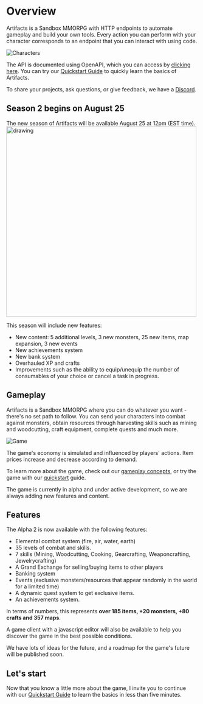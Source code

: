 
# Overview
 
 Artifacts is a Sandbox MMORPG with HTTP endpoints to automate gameplay and build your own tools. Every action you can perform with your character corresponds to an endpoint that you can interact with using code.
 
 
![Characters](https://artifactsmmo.com/images/docs/characters.png)

The API is documented using OpenAPI, which you can access by [clicking here](https://api.artifactsmmo.com/docs/#/).
You can try our [Quickstart Guide](/quickstart/introduction) to quickly learn the basics of Artifacts.
  
<Cards>
  <Card title="Quickstart" href="/quickstart/introduction" />
  <Card title="Game concepts" href="/concepts/actions" />
  <Card title="Game Client" href="https://artifactsmmo.com/client" />
  <Card title="API Docs" href="https://api.artifactsmmo.com/docs/#/" />
  <Card title="Discord" href="https://discord.com/invite/prEBQ8a6Vs" />
  <Card title="Support Us" href="https://www.paypal.com/donate/?hosted_button_id=H65954RZKKEJW" />  

 
</Cards> 

To share your projects, ask questions, or give feedback, we have a [Discord](https://discord.gg/prEBQ8a6Vs). 

 ## Season 2 begins on August 25

The new season of Artifacts will be available August 25 at 12pm (EST time).
<br/>
<img src="https://media.discordapp.net/attachments/1184705791798804572/1273844953046581249/idee33.png?ex=66caa40f&is=66c9528f&hm=916a2732706379c4f619d51aa2dd9efb885fa2c0670248db5841825e07b66410&=&format=webp&quality=lossless&width=931&height=671" alt="drawing" width="500"/>

This season will include new features:
- New content: 5 additional levels, 3 new monsters, 25 new items, map expansion, 3 new events
- New achievements system
- New bank system
- Overhauled XP and crafts
- Improvements such as the ability to equip/unequip the number of consumables of your choice or cancel a task in progress.


## Gameplay

Artifacts is a Sandbox MMORPG where you can do whatever you want - there's no set path to follow.  You can send your characters into combat against monsters, obtain resources through harvesting skills such as mining and woodcutting, craft equipment, complete quests and much more.

![Game](https://artifactsmmo.com/images/docs/scgame1.png)


The game's economy is simulated and influenced by players' actions. Item prices increase and decrease according to demand.

To learn more about the game, check out our  [gameplay  concepts](/concepts/actions), or try the game with our  [quickstart](/quickstart/introduction)  guide.

The game is currently in alpha and  under active development, so we are always adding new features and content.

## Features

The Alpha 2 is now available with the following features:

- Elemental combat system (fire, air, water, earth)
- 35 levels of combat and skills.
- 7 skills (Mining, Woodcutting, Cooking, Gearcrafting, Weaponcrafting, Jewelrycrafting)
- A Grand Exchange for selling/buying items to other players
- Banking system
- Events (exclusive monsters/resources that appear randomly in the world for a limited time)
- A dynamic quest system to get exclusive items.
- An achievements system.

In terms of numbers, this represents **over 185 items, +20 monsters, +80 crafts and 357 maps**.

A game client with a javascript editor will also be available to help you discover the game in the best possible conditions.
 
We have lots of ideas for the future, and a roadmap for the game's future will be published soon.

## Let's start

Now that you know a little more about the game, I invite you to continue with our [Quickstart Guide](/quickstart/introduction) to learn the basics in less than five minutes.
